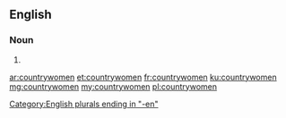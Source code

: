 ==English==

===Noun===
{{head|en}}

# {{plural of|countrywoman}}

[[Category:English plurals ending in "-en"]]

[[ar:countrywomen]]
[[et:countrywomen]]
[[fr:countrywomen]]
[[ku:countrywomen]]
[[mg:countrywomen]]
[[my:countrywomen]]
[[pl:countrywomen]]
